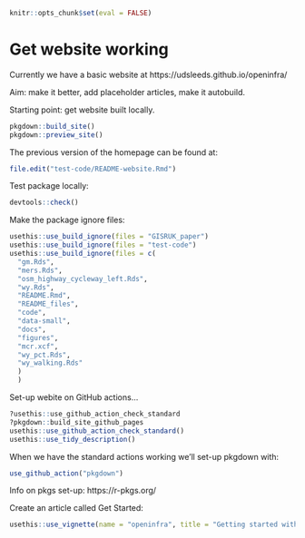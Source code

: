 
```r
knitr::opts_chunk$set(eval = FALSE)
```


# Get website working

Currently we have a basic website at https://udsleeds.github.io/openinfra/

Aim: make it better, add placeholder articles, make it autobuild.

Starting point: get website built locally.

```r
pkgdown::build_site()
pkgdown::preview_site()
```

The previous version of the homepage can be found at:

```r
file.edit("test-code/README-website.Rmd")
```

Test package locally:

```r
devtools::check()
```

Make the package ignore files:

```r
usethis::use_build_ignore(files = "GISRUK_paper")
usethis::use_build_ignore(files = "test-code")
usethis::use_build_ignore(files = c(
  "gm.Rds",
  "mers.Rds",
  "osm_highway_cycleway_left.Rds",
  "wy.Rds",
  "README.Rmd",
  "README_files",
  "code",
  "data-small",
  "docs",
  "figures",
  "mcr.xcf",
  "wy_pct.Rds",
  "wy_walking.Rds"
  )
  )
```



Set-up webite on GitHub actions...

```r
?usethis::use_github_action_check_standard
?pkgdown::build_site_github_pages
usethis::use_github_action_check_standard()
usethis::use_tidy_description()
```

When we have the standard actions working we'll set-up pkgdown with:

```r
use_github_action("pkgdown")
```

Info on pkgs set-up: https://r-pkgs.org/

Create an article called Get Started:

```r
usethis::use_vignette(name = "openinfra", title = "Getting started with open data on transport infrastructure")
```






